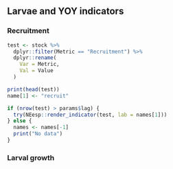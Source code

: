## Larvae and YOY indicators

### Recruitment
```r
test <- stock %>%
  dplyr::filter(Metric == "Recruitment") %>%
  dplyr::rename(
    Var = Metric,
    Val = Value
  )

print(head(test))
name[1] <- "recruit"

if (nrow(test) > params$lag) {
  try(NEesp::render_indicator(test, lab = names[1]))
} else {
  names <- names[-1]
  print("No data")
}
```

### Larval growth
